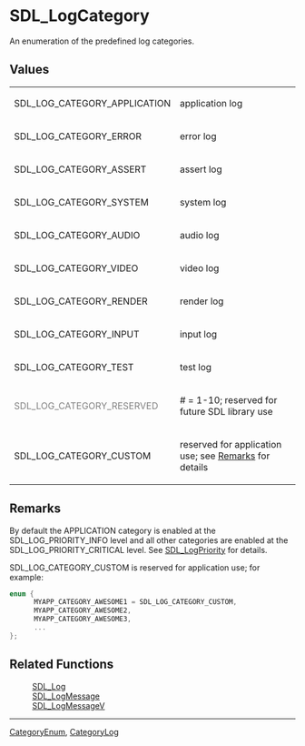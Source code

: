 = SDL_LogCategory =
An enumeration of the predefined log categories.


== Values ==
{|
|SDL_LOG_CATEGORY_APPLICATION
|application log
|-
|SDL_LOG_CATEGORY_ERROR
|error log
|-
|SDL_LOG_CATEGORY_ASSERT
|assert log
|-
|SDL_LOG_CATEGORY_SYSTEM
|system log
|-
|SDL_LOG_CATEGORY_AUDIO
|audio log
|-
|SDL_LOG_CATEGORY_VIDEO
|video log
|-
|SDL_LOG_CATEGORY_RENDER
|render log
|-
|SDL_LOG_CATEGORY_INPUT
|input log
|-
|SDL_LOG_CATEGORY_TEST
|test log
|-
|<row style="color: #808080;">SDL_LOG_CATEGORY_RESERVED
|# = 1-10; reserved for future SDL library use
|-
|SDL_LOG_CATEGORY_CUSTOM
|reserved for application use; see [[#Remarks|Remarks]] for details
|}


== Remarks ==
By default the APPLICATION category is enabled at the SDL_LOG_PRIORITY_INFO level and all other categories are enabled at the SDL_LOG_PRIORITY_CRITICAL level.  See [[SDL_LogPriority]] for details.

SDL_LOG_CATEGORY_CUSTOM is reserved for application use; for example:
 <syntaxhighlight lang='c++'>
enum {
      MYAPP_CATEGORY_AWESOME1 = SDL_LOG_CATEGORY_CUSTOM,
      MYAPP_CATEGORY_AWESOME2,
      MYAPP_CATEGORY_AWESOME3,
      ...
};
</syntaxhighlight>

== Related Functions ==
:[[SDL_Log]]
:[[SDL_LogMessage]]
:[[SDL_LogMessageV]]

----
[[CategoryEnum]], [[CategoryLog]]
